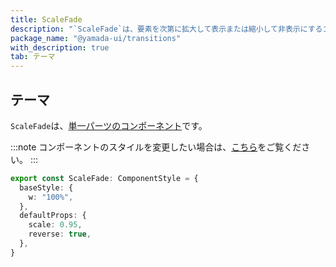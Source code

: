```yaml
---
title: ScaleFade
description: "`ScaleFade`は、要素を次第に拡大して表示または縮小して非表示にするコンポーネントです。"
package_name: "@yamada-ui/transitions"
with_description: true
tab: テーマ
---
```


## テーマ

`ScaleFade`は、[単一パーツのコンポーネント](/styled-system/theming/component-styles#単一パーツのコンポーネント)です。

:::note
コンポーネントのスタイルを変更したい場合は、[こちら](/styled-system/theming/customize-theme#コンポーネントのスタイルを変更する)をご覧ください。
:::

```ts
export const ScaleFade: ComponentStyle = {
  baseStyle: {
    w: "100%",
  },
  defaultProps: {
    scale: 0.95,
    reverse: true,
  },
}
```
